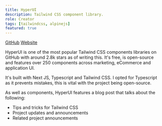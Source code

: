 ```yaml
---
title: HyperUI
description: Tailwind CSS component library.
role: Creator
tags: [tailwindcss, alpinejs]
featured: true
---
```


[GitHub](https://github.com/markmead/hyperui)
[Website](https://www.hyperui.dev/)

HyperUI is one of the most popular Tailwind CSS components libraries on GitHub with around 2.8k stars as of writing this. It's free, is open-source and features over 250 components across marketing, eCommerce and application UI.

It's built with Next JS, Typescript and Tailwind CSS. I opted for Typescript as it prevents mistakes, this is vital with the project being open-source.

As well as components, HyperUI features a blog post that talks about the following:

- Tips and tricks for Tailwind CSS
- Project updates and announcements
- Related project announcements
